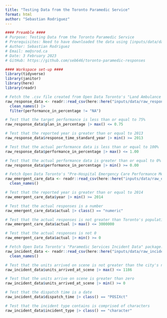 ```yaml
---
title: "Testing Data from the Toronto Paramedic Service"
format: html
author: "Sebastian Rodriguez"
---
```

```r
#### Preamble ####
# Purpose: Testing Data from the Toronto Paramedic Service
# Prerequisites: Need to have downloaded the data using [inputs/data/data_import.qmd]
# Author: Sebastian Rodriguez
# Email: me@srod.ca
# Date: 3 February 2023
# GitHub: https://github.com/seb646/toronto-paramedic-responses
```

```r
#### Workspace set-up ####
library(tidyverse)
library(janitor)
library(here)
library(readr)
```

```r
# Fetch the .csv file created from Open Data Toronto's "Land Ambulance Response Time Standard" package: https://open.toronto.ca/dataset/land-ambulance-response-time-standard
raw_response_data <- readr::read_csv(here::here("inputs/data/raw_response_data.csv"), show_col_types = FALSE) |>
  clean_names() |>
  filter(performance_in_percentage != "NA")

# Test that the target performance is less than or equal to 75%
raw_response_data$plan_in_percentage |> max() <= 0.75

# Test that the reported year is greater than or equal to 2013
raw_response_data$response_time_standard_year |> min() >= 2013

# Test that the actual performance data is less than or equal to 100%
raw_response_data$performance_in_percentage |> max() <= 1.00

# Test that the actual performance data is greater than or equal to 0%
raw_response_data$performance_in_percentage |> min() >= 0.00
```

```r
# Fetch Open Data Toronto's "Pre-Hospital Emergency Care Performance Metrics" package:  https://open.toronto.ca/dataset/pre-hospital-emergency-care-performance-metrics
raw_emergent_care_data <- readr::read_csv(here::here("inputs/data/raw_emergent_care_data.csv"), show_col_types = FALSE) |>
  clean_names()

# Test that the reported year is greater than or equal to 2014
raw_emergent_care_data$year |> min() >= 2014

# Test that the actual responses is a number
raw_emergent_care_data$actual |> class() == "numeric"

# Test that the actual responses is not greater than Toronto's population
raw_emergent_care_data$actual |> max() <= 3000000

# Test that the actual responses is not 0 
raw_emergent_care_data$actual |> min() >= 0
```

```r
# Fetch Open Data Toronto's "Paramedic Services Incident Data" package: https://open.toronto.ca/dataset/paramedic-services-incident-data
raw_incident_data <- readr::read_csv(here::here("inputs/data/raw_incident_data.csv"), show_col_types = FALSE) |>
  clean_names()

# Test that the units arrived on scene is not greater than the city's number of paramedics
raw_incident_data$units_arrived_at_scene |> max() <= 1186

# Test that the units arrive on scene is greater than zero
raw_incident_data$units_arrived_at_scene |> min() >= 0

# Test that the dispatch time is a date 
raw_incident_data$dispatch_time |> class() == "POSIXct"

# Test that the incident type contains is comprised of characters
raw_incident_data$incident_type |> class() == "character"
```